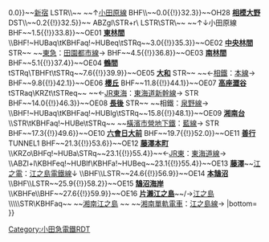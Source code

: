{{Routemap|inline=<includeonly>yes</includeonly>|collapse=yes|title=江之島線|title-bg=white|title-color=#2288cc|map=
KHSTa\\~~{{BSkm{{!}}-{{!}}0.0}}~~[[新宿站|新宿]]
LSTR\\~~ ~~↑[[小田原線]]
BHF\\~~{{BSkm{{!}}0.0{{!}}32.3}}~~OH28 '''[[相模大野站|相模大野]]'''
DST\\~~{{BSkm{{!}}0.2{{!}}32.5}}~~{{link-ja|相模大野分岔點|相模大野分岐点}}
ABZgl\STR+r\
LSTR\STR\~~ ~~↑↓小田原線
BHF~~{{BSkm{{!}}1.5{{!}}33.8}}~~OE01 '''[[東林間站|東林間]]'''
\\BHF!~HUBaq\tKBHFaq!~HUBeq\tSTRq~~{{BSkm{{!}}3.0{{!}}35.3}}~~OE02 '''[[中央林間站|中央林間]]'''
STR~~ ~~[[東急電鐵|東急]]：[[田園都市線]]→
BHF~~{{BSkm{{!}}4.5{{!}}36.8}}~~OE03 '''[[南林間站|南林間]]'''
BHF~~{{BSkm{{!}}5.1{{!}}37.4}}~~OE04 '''[[鶴間站|鶴間]]'''
tSTRq\TBHFt\tSTRq~~{{BSkm{{!}}7.6{{!}}39.9}}~~OE05 '''[[大和站 (神奈川縣)|大和]]'''
STR~~ ~~←[[相模鐵道|相鐵]]：[[相鐵本線|本線]]→
BHF~~{{BSkm{{!}}9.8{{!}}42.1}}~~OE06 '''[[櫻丘站|櫻丘]]'''
BHF~~{{BSkm{{!}}11.8{{!}}44.1}}~~OE07 '''[[高座澀谷站|高座澀谷]]'''
tSTRaq\KRZt\tSTReq~~ ~~←[[東海旅客鐵道|JR東海]]：[[東海道新幹線]]→
STR
BHF~~{{BSkm{{!}}14.0{{!}}46.3}}~~OE08 '''[[長後站|長後]]'''
STR~~ ~~相鐵：[[泉野線]]→
\\BHF!~HUBaq\tKBHFaq!~HUBlg\tSTRq~~{{BSkm{{!}}15.8{{!}}48.1}}~~OE09 '''[[湘南台站|湘南台]]'''
\\STR\tKBHFaq!~HUBe\tSTRq~~ ~~[[橫濱市營地下鐵]]：[[橫濱市營地下鐵藍線|藍線]]→
STR
BHF~~{{BSkm{{!}}17.3{{!}}49.6}}~~OE10 '''[[六會日大前站|六會日大前]]'''
BHF~~{{BSkm{{!}}19.7{{!}}52.0}}~~OE11 '''[[善行站|善行]]'''
TUNNEL1
BHF~~{{BSkm{{!}}21.3{{!}}53.6}}~~OE12 '''[[藤澤本町站|藤澤本町]]'''
\\KRZo\BHFq!~HUBa\STRq~~{{BSkm{{!}}23.1{{!}}55.4}}~~←[[東日本旅客鐵道|JR東]]：[[東海道線 (JR東日本)|東海道線]]→
\\ABZl+l\KBHFeq!~HUBlf\KBHFa!~HUBeq~~{{BSkm{{!}}23.1{{!}}55.4}}~~OE13 '''[[藤澤站|藤澤]]'''~~[[江之島電鐵|江之電]]：[[江之島電鐵線]]↓
\\BHF\\LSTR~~{{BSkm{{!}}24.6{{!}}56.9}}~~OE14 '''[[本鵠沼站|本鵠沼]]'''
\\BHF\\LSTR~~{{BSkm{{!}}25.9{{!}}58.2}}~~OE15 '''[[鵠沼海岸站|鵠沼海岸]]'''
\\KBHFe\\BHF~~{{BSkm{{!}}27.6{{!}}59.9}}~~OE16 '''[[片瀨江之島站|片瀨江之島]]'''~~/→[[江之島站|江之島]]
\\\\\STR\KBHFaq~~ ~~[[湘南江之島站|湘南江之島]]
~~ ~~[[湘南單軌電車]]：[[江之島線 (湘南單軌電車)|江之島線]]→
|bottom={{navbar|小田急電鐵RDT/江之島線}}
}}<noinclude>{{rdt intro|[[江之島線 (小田急電鐵)|小田急電鐵江之島線]]}}

[[Category:小田急電鐵RDT]]
[[Category:江之島線 (小田急電鐵)| ]]

</noinclude>